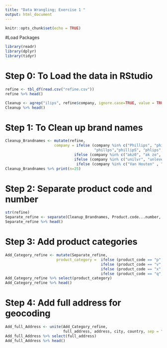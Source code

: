```yaml
---
title: "Data Wrangling; Exercise 1 "
output: html_document
---
```


```r
knitr::opts_chunk$set(echo = TRUE)
```


#Load Packages

```r
library(readr)
library(dplyr)
library(tidyr)
```

# Step 0: To Load the data in RStudio
```r
refine <- tbl_df(read.csv("refine.csv"))
refine %>% head()
```

```r

Cleanup <- agrep("ilips", refine$company, ignore.case=TRUE, value = TRUE)
Cleanup %>% head()
```


# Step 1: To Clean up brand names
```r
Cleanup_Brandnames <- mutate(refine, 
                      company = ifelse (company %in% c("Phillips", "phillips" , "philips" , "phllips" ,   
                                        "phillps","phillipS", "phlips","fillips"),"philips",
                               ifelse (company %in% c("akz0", "ak zo", "Akzo", "AKZO","akzo"), "akzo",
                               ifelse (company %in% c("unilvr", "unlever","unilver","unilever","Unilever"),                                              "unilever",    
                                ifelse (company %in% c("Van Houten" , "van Houten", "van houten", "van houten", "Van Houten"), "van houten", company)))))
Cleanup_Brandnames %>% print(n=25)
```





# Step 2: Separate product code and number
```r
str(refine)
Separate_refine <- separate(Cleanup_Brandnames, Product.code...number, c("product_code","product_number"), sep = "-")
Separate_refine %>% head()
```

# Step 3: Add product categories
```r
Add_Category_refine <- mutate(Separate_refine,
                       product_category =  ifelse (product_code == "p", "Smartphone",
                                           ifelse (product_code == "v", "TV",
                                           ifelse (product_code == "x", "Laptop",  
                                           ifelse (product_code == "q", "Tablet", NA)))))
Add_Category_refine %>% select(product_category) 
Add_Category_refine %>% head()
```

# Step 4:  Add full address for geocoding
```r
Add_full_Address <- unite(Add_Category_refine, 
                          full_address, address, city, country, sep = ",", remove = TRUE)
Add_full_Address %>% select(full_address) 
Add_full_Address %>% head()
```

 
         
               
           







